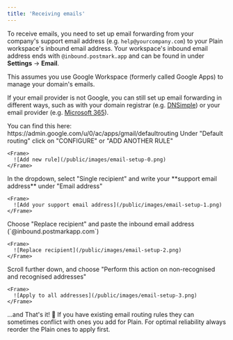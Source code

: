 ```yaml
---
title: 'Receiving emails'
---
```


To receive emails, you need to set up email forwarding from your company's support email address (e.g. `help@yourcompany.com`)
to your Plain workspace's inbound email address. Your workspace's inbound email address ends with `@inbound.postmark.app` and
can be found in under **Settings** → **Email**.

<Note>
This assumes you use Google Workspace (formerly called Google Apps) to manage your domain's emails.

If your email provider is not Google, you can still set up email forwarding in different ways, such as with your domain registrar (e.g. [DNSimple](https://support.dnsimple.com/articles/email-forwarding/)) or your email provider (e.g. [Microsoft 365](https://learn.microsoft.com/en-us/microsoft-365/admin/email/configure-email-forwarding)).

</Note>

<Steps>
  <Step title="Go to your Gmail routing configuration">
    You can find this here: https://admin.google.com/u/0/ac/apps/gmail/defaultrouting
  </Step>
  <Step title="Add a new rule">
    Under "Default routing" click on "CONFIGURE" or "ADD ANOTHER RULE"

    <Frame>
      ![Add new rule](/public/images/email-setup-0.png)
    </Frame>

  </Step>
  <Step title="Set the recipient">
    In the dropdown, select "Single recipient" and write your **support email address** under "Email address"

    <Frame>
      ![Add your support email address](/public/images/email-setup-1.png)
    </Frame>

  </Step>
  <Step title="Check the box `Change envelope recipient`">
  </Step>
  <Step title="Replace the recipient`">
    Choose "Replace recipient" and paste the inbound email address (`@inbound.postmarkapp.com`)

    <Frame>
      ![Replace recipient](/public/images/email-setup-2.png)
    </Frame>

  </Step>
  <Step title="Set who the rule applies to">
    Scroll further down, and choose "Perform this action on non-recognised and recognised addresses"

    <Frame>
      ![Apply to all addresses](/public/images/email-setup-3.png)
    </Frame>

  </Step>
  <Step title="Click on `Save`">
    ...and That's it! 💅
  </Step>
</Steps>

<Tip>
  If you have existing email routing rules they can sometimes conflict with ones you add for Plain.
  For optimal reliability always reorder the Plain ones to apply first.
</Tip>

